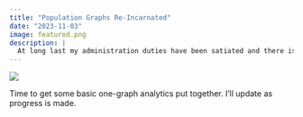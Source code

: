 ```yaml
---
title: "Population Graphs Re-Incarnated"
date: "2023-11-03"
image: featured.png
description: |
  At long last my administration duties have been satiated and there is a little time to prioritieze my research activities.  Time to FINALLY get the popgraph network analysis software out and ready so that in the near future, we can extend that to the Chromosome Walking algorithms...  
---
```


![](featured.png){fig-alt="GUI interface for PopulationGraphs"}

Time to get some basic one-graph analytics put together. I'll update as progress is made.
